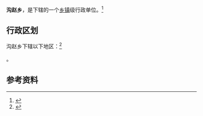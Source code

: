 {{中国乡级行政区|41/01/02/360/000}}

'''沟赵乡'''，是{{PRC admin/fullname|41/01/02/360/000|3}}下辖的一个[[乡镇|乡镇]]级行政单位。<ref>{{PRC admin/ref sgc|{{PRC admin/parent|41/01/02/360/000}}}}</ref>

== 行政区划 ==

沟赵乡下辖以下地区：<ref>{{PRC admin/ref sgc|41/01/02/360/000}}</ref>

{{PRC admin/children|41/01/02/360/000}}。

== 参考资料 ==

{{reflist}}

{{行政区划小作品}}
{{PRC admin/navcat|41/01/02/360/000}}
